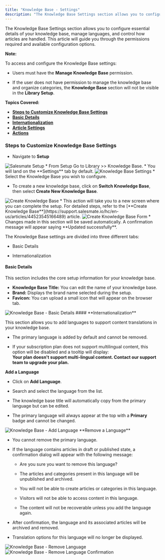 ```yaml
---
title: "Knowledge Base - Settings"
description: "The Knowledge Base Settings section allows you to configure essential details of your knowledge base, manage languages, and control how articles are h..."
---
```


The Knowledge Base Settings section allows you to configure essential details of your knowledge base, manage languages, and control how articles are handled. This article will guide you through the permissions required and available configuration options.

<Note>


**Note:**

To access and configure the Knowledge Base settings:

*   Users must have the **Manage Knowledge Base** permission.
    
*   If the user does not have permission to manage the knowledge base and organize categories, the **Knowledge Base** section will not be visible in the **Library Setup**.
    


</Note>

**Topics Covered:**

*   **[Steps to Customize Knowledge Base Settings](https://support.salesmate.io/hc/en-us/articles/44523563963929-Knowledge-Base-Settings#h_01JVVN9GSDZGYXPAEZMVN1N098)**
*   **[Basic Details](https://support.salesmate.io/hc/en-us/articles/44523563963929-Knowledge-Base-Settings#h_01JW3G8XDMFXCEQNY89FF7EGG1)**
*   **[Internationalization](https://support.salesmate.io/hc/en-us/articles/44523563963929-Knowledge-Base-Settings#h_01JVVN9GSD51FJ8WA9PEFQPRXW)**
*   **[Article Settings](https://support.salesmate.io/hc/en-us/articles/44523563963929-Knowledge-Base-Settings#h_01JVVN9GSDP3XY49KTJ61012E4)**
*   **[Actions](https://support.salesmate.io/hc/en-us/articles/44523563963929-Knowledge-Base-Settings#h_01JVVN9GSD7D3JQ2EW16M8S134)**

### Steps to Customize Knowledge Base Settings

*   Navigate to **Setup** 
    

<img src="https://support.salesmate.io/hc/article_attachments/47640197309593" alt="Salesmate Setup"/>
*   From Setup Go to Library >> Knowledge Base.
*   You will land on the **Settings** tab by default.
    

<img src="https://support.salesmate.io/hc/article_attachments/47640197311129" alt="Knowledge Base Settings"/>
*   Select the Knowledge Base you wish to configure.
    
*   To create a new knowledge base, click on **Switch Knowledge Base**, then select **Create New Knowledge Base**.
    

<img src="https://support.salesmate.io/hc/article_attachments/47640206258457" alt="Create Knowledge Base"/>
*   This action will take you to a new screen where you can complete the setup.  
    For detailed steps, refer to the [**Create Knowledge Base**](https://support.salesmate.io/hc/en-us/articles/44523545166489) article.
    

<img src="https://support.salesmate.io/hc/article_attachments/47640206260505" alt="Create Knowledge Base Form"/>
*   Changes made in this section will be saved automatically. A confirmation message will appear saying **Updated successfully**.
    

The Knowledge Base settings are divided into three different tabs:

*   Basic Details
    
*   Internationalization
    

#### **Basic Details**

This section includes the core setup information for your knowledge base.

*   **Knowledge Base Title:** You can edit the name of your knowledge base.
*   **Brand:** Displays the brand name selected during the setup.
*   **Favicon:** You can upload a small icon that will appear on the browser tab.

<img src="https://support.salesmate.io/hc/article_attachments/47642467431961" alt="Knowledge Base - Basic Details"/>
#### **Internationalization**

This section allows you to add languages to support content translations in your knowledge base.

*   The primary language is added by default and cannot be removed.
    
*   If your subscription plan does not support multilingual content, this option will be disabled and a tooltip will display:  
    **Your plan doesn't support multi-lingual content. Contact our support team to upgrade your plan.**
    

**Add a Language**

*   Click on **Add Language**.
    
*   Search and select the language from the list.
    
*   The knowledge base title will automatically copy from the primary language but can be edited.
    
*   The primary language will always appear at the top with a **Primary** badge and cannot be changed.
    

<img src="https://support.salesmate.io/hc/article_attachments/47642467432857" alt="Knowledge Base - Add Language"/>
**Remove a Language**

*   You cannot remove the primary language.
    
*   If the language contains articles in draft or published state, a confirmation dialog will appear with the following message:
    
    *   Are you sure you want to remove this language?
        
    *   The articles and categories present in this language will be unpublished and archived.
        
    *   You will not be able to create articles or categories in this language.
        
    *   Visitors will not be able to access content in this language.
        
    *   The content will not be recoverable unless you add the language again.
        
*   After confirmation, the language and its associated articles will be archived and removed.
    
*   Translation options for this language will no longer be displayed.
    
<img src="https://support.salesmate.io/hc/article_attachments/47642467432857" alt="Knowledge Base - Remove Language"/>
<img src="https://support.salesmate.io/hc/article_attachments/47642491539225" alt="Knowledge Base - Remove Language Confirmation"/>